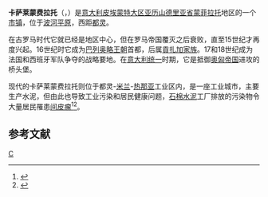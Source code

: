 {{Infobox Settlement
| name = 卡萨莱蒙费拉托
| native_name = Casale Monferrato
| image_skyline = Scorciodicasalemonferrato.JPG
| imagesize = 250px
| image_caption = 
| image_flag = 
| image_shield =
| pushpin_map = Italy
| pushpin_label_position = bottom
| subdivision_type = 国家
| subdivision_name = {{ITA}}
| subdivision_type1 = [[意大利行政区划|大区]]
| subdivision_name1 = [[皮埃蒙特大区|皮埃蒙特大区]]
| subdivision_type2 = [[意大利行政区划|省]]
| subdivision_name2 =  [[亚历山德里亚省|亚历山德里亚省]]
| elevation_m = 116
| elevation_ft = 
| area_total_km2 = 86.32
| population_as_of = 2007年
| population_total = 36081
| population_density_km2 = auto
| timezone = [[CET|CET]]
| utc_offset = +1
| timezone_DST = 
| utc_offset_DST = 
| website = {{URL|https://www.comune.casale-monferrato.al.it/|comune.casale-monferrato.al.it}} 
}}
'''卡萨莱蒙费拉托'''（{{lang-it|Casale Monferrato}}，{{IPA-it|kaˈzaːle momferˈraːto}}）是[[意大利|意大利]][[皮埃蒙特大区|皮埃蒙特大区]][[亚历山德里亚省|亚历山德里亚省]][[蒙菲拉托|蒙菲拉托]]地区的一个[[市镇_(意大利)|市镇]]，位于[[波河平原|波河平原]]，西距[[都灵|都灵]]{{convert|60|km}}。

在古罗马时代它就已经是地区中心，但在罗马帝国覆灭之后衰败，直至15世纪才再度兴起。16世纪时它成为[[巴列奥略王朝|巴列奥略王朝]]首都，后属[[貢扎加家族|貢扎加家族]]。17和18世纪成为法国和西班牙军队争夺的战略要地。在[[意大利统一|意大利统一]]时期，它是抵御[[奥匈帝国|奥匈帝国]]进攻的桥头堡。

现代的卡萨莱蒙费拉托则位于都灵-[[米兰|米兰]]-[[热那亚|热那亚]]工业区内，是一座工业城市，主要生产水泥，但由此也导致工业污染和居民健康问题，[[石棉水泥|石棉水泥]]工厂排放的污染物令大量居民罹患[[间皮瘤|间皮瘤]]<ref>{{cite web|url= http://survivingmesothelioma.com/mesothelioma-causing-power-of-asbestos-lingers-long-after-contaminating-industry-leaves/|title= Mesothelioma-Causing Power of Asbestos Lingers Long After Contaminating Industry Leaves|date= 2015-08-14|access-date= 2018-01-05|archive-date= 2020-11-27|archive-url= https://web.archive.org/web/20201127192712/https://survivingmesothelioma.com/mesothelioma-causing-power-of-asbestos-lingers-long-after-contaminating-industry-leaves/|dead-url= no}}</ref><ref>{{cite web|url=http://www.asbestos.com/news/2012/02/13/worldwide-implications-stemming-from-asbestos-verdict-sending-executives-to-jail-in-italy/|title=Worldwide Implications Stemming from Asbestos Verdict Sending Executives to Jail in Italy|date=2012-02-13|access-date=2018-01-05|archive-date=2020-12-04|archive-url=https://web.archive.org/web/20201204234717/https://www.asbestos.com/news/2012/02/13/worldwide-implications-stemming-from-asbestos-verdict-sending-executives-to-jail-in-italy/|dead-url=no}}</ref>。

==参考文献==
{{reflist}}

{{亞歷山德里亞省市鎮}}
{{Italy-geo-stub}}

[[Category:亚历山德里亚省市镇|C]]